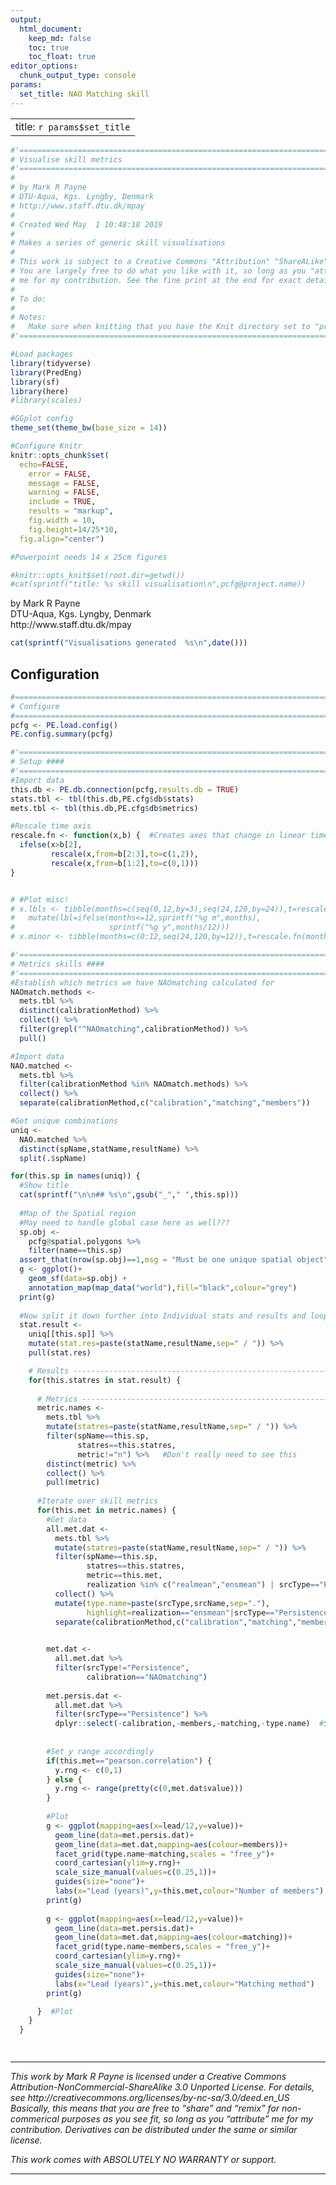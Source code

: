 ```yaml
---
output:
  html_document:
    keep_md: false
    toc: true
    toc_float: true
editor_options: 
  chunk_output_type: console
params:
  set_title: NAO Matching skill
---
```


---
title: `r params$set_title`
---

```r
#'========================================================================
# Visualise skill metrics
#'========================================================================
#
# by Mark R Payne
# DTU-Aqua, Kgs. Lyngby, Denmark
# http://www.staff.dtu.dk/mpay
#
# Created Wed May  1 10:48:18 2019
#
# Makes a series of generic skill visualisations
#
# This work is subject to a Creative Commons "Attribution" "ShareALike" License.
# You are largely free to do what you like with it, so long as you "attribute"
# me for my contribution. See the fine print at the end for exact details.
#
# To do:
#
# Notes:
#   Make sure when knitting that you have the Knit directory set to "project directory"
#'========================================================================

#Load packages
library(tidyverse)
library(PredEng)
library(sf)
library(here)
#library(scales)

#GGplot config
theme_set(theme_bw(base_size = 14))

#Configure Knitr
knitr::opts_chunk$set(
  echo=FALSE,
	error = FALSE,
	message = FALSE,
	warning = FALSE,
	include = TRUE,
	results = "markup",
	fig.width = 10,
	fig.height=14/25*10,
  fig.align="center")

#Powerpoint needs 14 x 25cm figures

#knitr::opts_knit$set(root.dir=getwd())
#cat(sprintf("title: %s skill visualisation\n",pcfg@project.name))

```

by Mark R Payne  <br>
DTU-Aqua, Kgs. Lyngby, Denmark  <br>
http://www.staff.dtu.dk/mpay  <br>
```r
cat(sprintf("Visualisations generated  %s\n",date()))
```


## Configuration

```r
#==========================================================================
# Configure
#==========================================================================
pcfg <- PE.load.config()
PE.config.summary(pcfg)

#'========================================================================
# Setup ####
#'========================================================================
#Import data
this.db <- PE.db.connection(pcfg,results.db = TRUE)
stats.tbl <- tbl(this.db,PE.cfg$db$stats)
mets.tbl <- tbl(this.db,PE.cfg$db$metrics)

#Rescale time axis
rescale.fn <- function(x,b) {  #Creates axes that change in linear timescale
  ifelse(x>b[2],
         rescale(x,from=b[2:3],to=c(1,2)),
         rescale(x,from=b[1:2],to=c(0,1)))
}


# #Plot misc!
# x.lbls <- tibble(months=c(seq(0,12,by=3),seq(24,120,by=24)),t=rescale.fn(months)) %>%
#   mutate(lbl=ifelse(months<=12,sprintf("%g m",months),
#                     sprintf("%g y",months/12)))
# x.minor <- tibble(months=c(0:12,seq(24,120,by=12)),t=rescale.fn(months))


```



```r
#'========================================================================
# Metrics skills ####
#'========================================================================
#Establish which metrics we have NAOmatching calculated for
NAOmatch.methods <-
  mets.tbl %>%
  distinct(calibrationMethod) %>%
  collect() %>%
  filter(grepl("^NAOmatching",calibrationMethod)) %>%
  pull() 

#Import data
NAO.matched <-
  mets.tbl %>%
  filter(calibrationMethod %in% NAOmatch.methods) %>%
  collect() %>%
  separate(calibrationMethod,c("calibration","matching","members"))

#Get unique combinations
uniq <-
  NAO.matched %>%
  distinct(spName,statName,resultName) %>%
  split(.$spName)

for(this.sp in names(uniq)) {
  #Show title
  cat(sprintf("\n\n## %s\n",gsub("_"," ",this.sp)))
  
  #Map of the Spatial region
  #May need to handle global case here as well???
  sp.obj <- 
    pcfg@spatial.polygons %>%
    filter(name==this.sp)
  assert_that(nrow(sp.obj)==1,msg = "Must be one unique spatial object")
  g <- ggplot()+
    geom_sf(data=sp.obj) +
    annotation_map(map_data("world"),fill="black",colour="grey")
  print(g)
  
  #Now split it down further into Individual stats and results and loop
  stat.result <-
    uniq[[this.sp]] %>%
    mutate(stat.res=paste(statName,resultName,sep=" / ")) %>%
    pull(stat.res)

    # Results -------------------------------------------------------------------------
    for(this.statres in stat.result) {
    
      # Metrics -------------------------------------------------------------------------
      metric.names <-
        mets.tbl %>%
        mutate(statres=paste(statName,resultName,sep=" / ")) %>%
        filter(spName==this.sp,
               statres==this.statres,
               metric!="n") %>%   #Don't really need to see this
        distinct(metric) %>%
        collect() %>%
        pull(metric)
      
      #Iterate over skill metrics
      for(this.met in metric.names) {
        #Get data
        all.met.dat <- 
          mets.tbl %>%
          mutate(statres=paste(statName,resultName,sep=" / ")) %>%
          filter(spName==this.sp,
                 statres==this.statres,
                 metric==this.met,
                 realization %in% c("realmean","ensmean") | srcType=="Persistence") %>% 
          collect() %>%
          mutate(type.name=paste(srcType,srcName,sep="."),
                 highlight=realization=="ensmean"|srcType=="Persistence") %>%
          separate(calibrationMethod,c("calibration","matching","members"),fill="right") 

        
        met.dat <- 
          all.met.dat %>%
          filter(srcType!="Persistence",
                 calibration=="NAOmatching")        
        
        met.persis.dat <-
          all.met.dat %>%
          filter(srcType=="Persistence") %>%
          dplyr::select(-calibration,-members,-matching,-type.name)  #So that it is added to all facets
        
        
        #Set y range accordingly
        if(this.met=="pearson.correlation") {
          y.rng <- c(0,1)
        } else {
          y.rng <- range(pretty(c(0,met.dat$value)))
        }
        
        #Plot
        g <- ggplot(mapping=aes(x=lead/12,y=value))+
          geom_line(data=met.persis.dat)+
          geom_line(data=met.dat,mapping=aes(colour=members))+
          facet_grid(type.name~matching,scales = "free_y")+
          coord_cartesian(ylim=y.rng)+
          scale_size_manual(values=c(0.25,1))+
          guides(size="none")+
          labs(x="Lead (years)",y=this.met,colour="Number of members")
        print(g)
        
        g <- ggplot(mapping=aes(x=lead/12,y=value))+
          geom_line(data=met.persis.dat)+
          geom_line(data=met.dat,mapping=aes(colour=matching))+
          facet_grid(type.name~members,scales = "free_y")+
          coord_cartesian(ylim=y.rng)+
          scale_size_manual(values=c(0.25,1))+
          guides(size="none")+
          labs(x="Lead (years)",y=this.met,colour="Matching method")
        print(g)

      }  #Plot  
    } 
  }
  



```





***
*This work by Mark R Payne is licensed under a  Creative Commons
Attribution-NonCommercial-ShareAlike 3.0 Unported License. 
For details, see http://creativecommons.org/licenses/by-nc-sa/3.0/deed.en_US
Basically, this means that you are free to "share" and "remix" for 
non-commerical purposes as you see fit, so long as you "attribute" me for my
contribution. Derivatives can be distributed under the same or 
similar license.*

*This work comes with ABSOLUTELY NO WARRANTY or support.*

***



